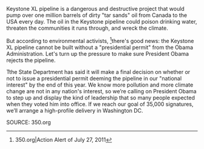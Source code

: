 Keystone XL pipeline is a dangerous and destructive project that would pump over one million barrels of dirty "tar sands" oil from Canada to the USA every day. The oil in the Keystone pipeline could poison drinking water, threaten the communities it runs through, and wreck the climate.

But according to environmental activists, <ref> 350.org|Action Alert of July 27, 2011</ref>there's good news: the Keystone XL pipeline cannot be built without a "presidential permit" from the Obama Administration. Let's turn up the pressure to make sure President Obama rejects the pipeline.

Tthe State Department has said it will make a final decision on whether or not to issue a presidential permit deeming the pipeline in our "national interest" by the end of this year. We know more pollution and more climate change are not in any nation's interest, so we’re calling on President Obama to step up and display the kind of leadership that so many people expected when they voted him into office. If we reach our goal of 35,000 signatures, we’ll arrange a high-profile delivery in Washington DC.

SOURCE: 350.org
{{Reflist}}